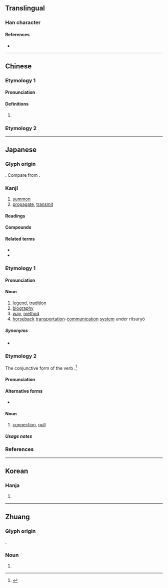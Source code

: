 {{also|傳}}
{{character info/new}}
==Translingual==
{{Han simplified forms|傳|伝|传}}

===Han character===
{{Han char|rn=9|rad=人|as=04|sn=6|four=21231|canj=OMMI,XOMMI|ids=⿰亻云}}

====References====
* {{Han ref|kx=0096.121|dkj=00462|dj=0204.140|hdz=10117.160|uh=4F1D|ud=20253|bh=C9B4|bd=51636}}

----

==Chinese==
{{zh-forms}}

===Etymology 1===

====Pronunciation====
{{zh-pron
|m=yún
|c=wan4
|h=pfs=
|md=
|mn=
|w=
|mc=
|oc=
|cat=v
}}

====Definitions====
{{zh-hanzi}}

# {{zh-only used in|伝伝}}

===Etymology 2===
{{zh-see|傳|v}}

----

==Japanese==
{{ja-kanji forms|伝|傳}}

===Glyph origin===
{{Han simp|傳|f=專|t=云}}. Compare {{m|ja|転}} from {{m|ja|轉}}.

===Kanji===
{{ja-kanji|grade=4|rs=人04|kyu=傳}}

# [[summon]]
# [[propagate]], [[transmit]]

====Readings====
{{ja-readings
|goon=でん
|kanon=てん
|kun=つた-わる, つた-える, つた-う
}}

====Compounds====
{{der3|ja|title=Compounds
|{{ja-l|伝奇}}
|{{ja-l|伝記}}
|{{ja-l|伝言}}
|{{ja-l|伝授}}
|{{ja-l|伝承}}
|{{ja-l|伝説}}
|{{ja-l|伝染}}
|{{ja-l|伝送}}
|{{ja-l|伝達}}
|{{ja-l|伝統}}
|{{ja-l|伝道}}
|{{ja-l|伝導}}
|{{ja-l|伝動}}
|{{ja-l|伝播}}
|{{ja-l|伝票}}
|{{ja-l|伝聞}}
|{{ja-l|伝来}}
|{{ja-l|伝令}}
|{{ja-l|伝音器}}
|{{ja-l|伝唱}}, {{ja-l|伝誦}}
|{{ja-l|伝家}}
|{{ja-l|伝手}}
|{{ja-l|伝受}}
|{{ja-l|伝習}}
|{{ja-l|伝書鳩}}
|{{ja-l|伝世}}
|{{ja-l|伝声管}}
|{{ja-l|伝声器}}
|{{ja-l|伝線}}
|{{ja-l|伝奏}}
|{{ja-l|伝単}}
|{{ja-l|伝馬}}
|{{ja-l|伝搬}}
|{{ja-l|伝法}}
}}

====Related terms====
* {{l|ja|伝い}}
* {{l|ja|伝う}}

===Etymology 1===
{{ja-kanjitab|でん|yomi=o}}
{{der|ja|ltc|傳|sort=てん'}}

====Pronunciation====
{{ja-pron|yomi=goon|でん|acc=1|acc_ref=DJR,NHK}}

====Noun====
{{ja-noun|でん}}

# [[legend]], [[tradition]]
# [[biography]]
# [[way]], [[method]]
# [[horseback]] [[transportation]]-[[communication]] [[system]] under ritsuryō

=====Synonyms=====
* {{sense|biography}} {{ja-r|伝記|でんき}}

===Etymology 2===
{{ja-kanjitab|つて|yomi=irr}}
The conjunctive form of the verb {{m|ja|伝つ|tr=tsutsu}}.<ref name="DJR">{{R:Daijirin}}</ref>

====Pronunciation====
{{ja-pron|yomi=irr|つて|acc=2|dev=1|acc_ref=DJR,NHK}}

====Alternative forms====
* {{ja-l|つて}}

====Noun====
{{ja-noun|つて}}

# [[connection]], [[pull]]

=====Usage notes=====
{{ja-uk|つて}}

===References===
<references/>

----

==Korean==

===Hanja===
{{ko-hanja|hangeul=[[전]]|rv=jeon|mr=chŏn|y=cen}}

# {{defn|ko|sort=人04}}

----

==Zhuang==

===Glyph origin===
{{Han compound|ls=psc|人|alt1=亻|c1=s|t1=person|云|c2=p|no_och2=y}}.

===Noun===
{{za-head|noun}}

# {{za-sawndip form of|vunz||person}}